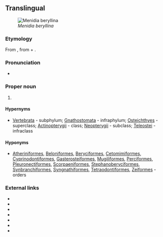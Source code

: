 ==Translingual==
[[File:Menidia beryllina.jpeg|thumb|''Menidia beryllina'']]

===Etymology===
From {{etyl|NL.|mul}}, from {{etyl|grc|mul}} {{term|ἄκανθα||spine|lang=grc}} + {{term|πτερύγιον||wing, fin|lang=grc}}.

===Pronunciation===
* {{a|US}} {{IPA|/æˌkænˌθɑp.təˈɹɪd͡ʒ.i.aɪ/|/æˌkənˌθɑp.təˈɹɪd͡ʒ.i.aɪ/|lang=mul}}

===Proper noun===
{{taxoninfl}}

# {{taxon|superorder|subclass|Teleostei|[[fish]]es having some of the [[ray]]s of the [[dorsal]], [[ventral]], and [[anal]] [[fin]]s [[unarticulated]] and [[spinelike]], as the [[perch]]}}

====Hypernyms====
* {{sense|superorder}} [[Vertebrata]]&nbsp;- subphylum; [[Gnathostomata]]&nbsp;- infraphylum; [[Osteichthyes]]&nbsp;- superclass; [[Actinopterygii]]&nbsp;- class; [[Neopterygii]]&nbsp;- subclass; [[Teleostei]]&nbsp;- infraclass

====Hyponyms====
* {{sense|superorder}} [[Atheriniformes]], [[Beloniformes]], [[Beryciformes]], [[Cetomimiformes]], [[Cyprinodontiformes]], [[Gasterosteiformes]], [[Mugiliformes]], [[Perciformes]], [[Pleuronectiformes]], [[Scorpaeniformes]], [[Stephanoberyciformes]], [[Synbranchiformes]], [[Syngnathiformes]], [[Tetraodontiformes]], [[Zeiformes]]&nbsp;- orders

===External links===
* {{projectlink|wikipedia}}
* {{specieslite}}
* {{comcatlite}}
* {{R:ITIS|166082}}
* {{R:TOL|Acanthopterygii}}
* {{R:EOL|8228}}
* {{R:NCBI|32455}}